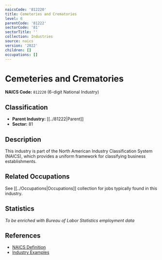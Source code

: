 ```yaml
---
naicsCode: '812220'
title: Cemeteries and Crematories
level: 6
parentCode: '81222'
sectorCode: '81'
sectorTitle: ''
collection: Industries
source: naics
version: '2022'
children: []
occupations: []
---
```

# Cemeteries and Crematories

**NAICS Code:** `812220` (6-digit National Industry)

## Classification

- **Parent Industry:** [[../81222|Parent]]
- **Sector:** 81

## Description

This industry is part of the North American Industry Classification System (NAICS), which provides a uniform framework for classifying business establishments.

## Related Occupations

See [[../Occupations|Occupations]] collection for jobs typically found in this industry.

## Statistics

*To be enriched with Bureau of Labor Statistics employment data*

## References

- [NAICS Definition](https://www.census.gov/naics/)
- [Industry Examples](https://www.census.gov/naics/2022NAICS/)

